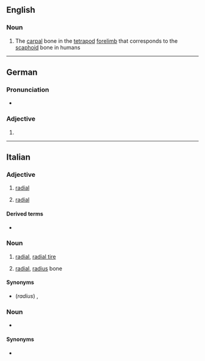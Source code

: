 ==English==

===Noun===
{{en-noun|radialia}}

# The [[carpal]] bone in the [[tetrapod]] [[forelimb]] that corresponds to the [[scaphoid]] bone in humans

----

==German==

===Pronunciation===
* {{audio|de|De-radiale.ogg|Audio}}

===Adjective===
{{head|de|adjective form}}

# {{de-adj form of|radial}}

----

==Italian==

===Adjective===
{{it-adj}}

# {{lb|it|biology|geometry|physics}} [[radial]]
# {{lb|it|skeleton}} [[radial]]

====Derived terms====
* {{l|it|radialmente}}

===Noun===
{{it-noun|m}}

# [[radial]], [[radial tire]]
# {{lb|it|skeleton}} [[radial]], [[radius]] bone

====Synonyms====
* (''radius'') {{l|it|radio}}, {{l|it|osso radiale}}

===Noun===
{{it-noun|f}}

* {{lb|it|geometry}} {{l|it|radial line}}

====Synonyms====
* {{l|it|linea radiale}}